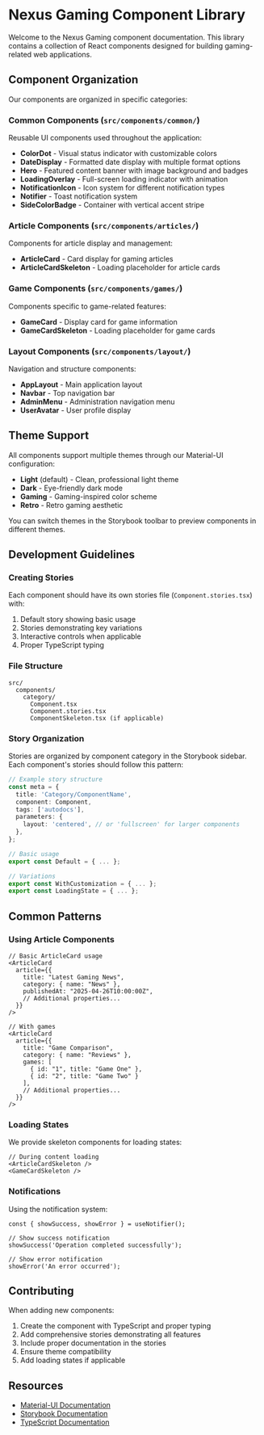 
<Meta title="Documentation/Getting Started" />

# Nexus Gaming Component Library

Welcome to the Nexus Gaming component documentation. This library contains a collection of React components designed for building gaming-related web applications.

## Component Organization

Our components are organized in specific categories:

### Common Components (`src/components/common/`)
Reusable UI components used throughout the application:
- **ColorDot** - Visual status indicator with customizable colors
- **DateDisplay** - Formatted date display with multiple format options
- **Hero** - Featured content banner with image background and badges
- **LoadingOverlay** - Full-screen loading indicator with animation
- **NotificationIcon** - Icon system for different notification types
- **Notifier** - Toast notification system
- **SideColorBadge** - Container with vertical accent stripe

### Article Components (`src/components/articles/`)
Components for article display and management:
- **ArticleCard** - Card display for gaming articles
- **ArticleCardSkeleton** - Loading placeholder for article cards

### Game Components (`src/components/games/`)
Components specific to game-related features:
- **GameCard** - Display card for game information
- **GameCardSkeleton** - Loading placeholder for game cards

### Layout Components (`src/components/layout/`)
Navigation and structure components:
- **AppLayout** - Main application layout
- **Navbar** - Top navigation bar
- **AdminMenu** - Administration navigation menu
- **UserAvatar** - User profile display

## Theme Support

All components support multiple themes through our Material-UI configuration:

- **Light** (default) - Clean, professional light theme
- **Dark** - Eye-friendly dark mode
- **Gaming** - Gaming-inspired color scheme
- **Retro** - Retro gaming aesthetic

You can switch themes in the Storybook toolbar to preview components in different themes.

## Development Guidelines

### Creating Stories

Each component should have its own stories file (`Component.stories.tsx`) with:

1. Default story showing basic usage
2. Stories demonstrating key variations
3. Interactive controls when applicable
4. Proper TypeScript typing

### File Structure
```plain
src/
  components/
    category/
      Component.tsx
      Component.stories.tsx
      ComponentSkeleton.tsx (if applicable)
```

### Story Organization

Stories are organized by component category in the Storybook sidebar. Each component's stories should follow this pattern:

```typescript
// Example story structure
const meta = {
  title: 'Category/ComponentName',
  component: Component,
  tags: ['autodocs'],
  parameters: {
    layout: 'centered', // or 'fullscreen' for larger components
  },
};

// Basic usage
export const Default = { ... };

// Variations
export const WithCustomization = { ... };
export const LoadingState = { ... };
```

## Common Patterns

### Using Article Components

```tsx
// Basic ArticleCard usage
<ArticleCard
  article={{
    title: "Latest Gaming News",
    category: { name: "News" },
    publishedAt: "2025-04-26T10:00:00Z",
    // Additional properties...
  }}
/>

// With games
<ArticleCard
  article={{
    title: "Game Comparison",
    category: { name: "Reviews" },
    games: [
      { id: "1", title: "Game One" },
      { id: "2", title: "Game Two" }
    ],
    // Additional properties...
  }}
/>
```

### Loading States

We provide skeleton components for loading states:

```tsx
// During content loading
<ArticleCardSkeleton />
<GameCardSkeleton />
```

### Notifications

Using the notification system:

```tsx
const { showSuccess, showError } = useNotifier();

// Show success notification
showSuccess('Operation completed successfully');

// Show error notification
showError('An error occurred');
```

## Contributing

When adding new components:

1. Create the component with TypeScript and proper typing
2. Add comprehensive stories demonstrating all features
3. Include proper documentation in the stories
4. Ensure theme compatibility
5. Add loading states if applicable

## Resources

- [Material-UI Documentation](https://mui.com/)
- [Storybook Documentation](https://storybook.js.org/docs/react/)
- [TypeScript Documentation](https://www.typescriptlang.org/docs/)
